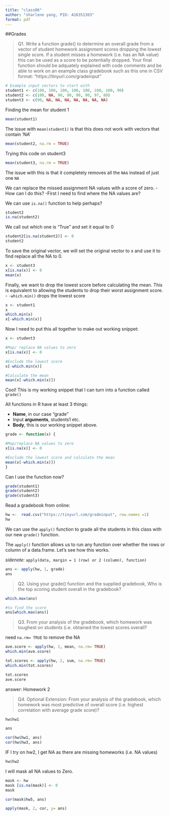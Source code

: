 ```yaml
---
title: "class06"
author: "sharlene yang, PID: A16351303"
format: pdf
---
```


##Grades

>Q1. Write a function grade() to determine an overall grade from a vector of student homework assignment scores dropping the lowest single score. If a student misses a homework (i.e. has an NA value) this can be used as a score to be potentially dropped. Your final function should be adquately explained with code comments and be able to work on an example class gradebook such as this one in CSV format: "https://tinyurl.com/gradeinput"

```r
# Example input vectors to start with
student1 <- c(100, 100, 100, 100, 100, 100, 100, 90)
student2 <- c(100, NA, 90, 90, 90, 90, 97, 80)
student3 <- c(90, NA, NA, NA, NA, NA, NA, NA)

```

Finding the mean for student 1

```r
mean(student1)
```

The issue with `mean(student1)` is that this does not work with vectors that contain 'NA'

```r
mean(student2, na.rm = TRUE)
```

Trying this code on student3

```r
mean(student3, na.rm = TRUE)
```

The issue with this is that it completely removes all the `NA`s instead of just one `NA`

We can replace the missed assignment NA values with a score of zero. - How can I do this? -First I need to find where the NA values are?

We can use `is.na()` function to help perhaps?

```r
student2
is.na(student2)
```

We call out which one is "True" and set it equal to 0

```r
student2[is.na(student2)] <- 0
student2

```

To save the original vector, we will set the original vector to x and use it to find replace all the NA to 0.

```r
x <- student3
x[is.na(x)] <- 0
mean(x)
```

Finally, we want to drop the lowest score before calculating the mean. This is equivalent to allowing the students to drop their worst assignment score.\
- `-which.min()` drops the lowest score

```r
x <- student1
x
which.min(x)
x[-which.min(x)]
```

Now I need to put this all together to make out working snippet:

```r
x <- student3

#Map/ replace NA values to zero
x[is.na(x)] <- 0

#Exclude the lowest score
x[-which.min(x)]

#Calculate the mean
mean(x[-which.min(x)])
```

Cool! This is my working snippet that I can turn into a function called `grade()`

All functions in R have at least 3 things:

-   **Name**, in our case "grade"
-   Input **arguments**, students1 etc.
-   **Body**, this is our working snippet above.

```r
grade <- function(x) {

#Map/replace NA values to zero
x[is.na(x)] <- 0

#Exclude the lowest score and calculate the mean
mean(x[-which.min(x)])
}
```

Can I use the function now?

```r
grade(student1)
grade(student2)
grade(student3)
```

Read a gradebook from online:

```r
hw <-  read.csv("https://tinyurl.com/gradeinput", row.names =1)
hw

```

We can use the `apply()` function to grade all the students in this class with our new `grade()` function.

The `apply()` function allows us to run any function over whether the rows or column of a data.frame. Let's see how this works.

*sidenote:* `apply(data, margin = 1 (row) or 2 (column), function)`

```r
ans <- apply(hw, 1, grade)
ans
```

>Q2. Using your grade() function and the supplied gradebook, Who is the top scoring student
overall in the gradebook?

```r
which.max(ans)

#to find the score
ans[which.max(ans)]
```

>Q3. From your analysis of the gradebook, which homework was toughest on students (i.e. obtained
the lowest scores overall?

need `na.rm= TRUE` to remove the NA

```r
ave.score <- apply(hw, 2, mean, na.rm= TRUE)
which.min(ave.score)
```


```r
tot.scores <- apply(hw, 2, sum, na.rm= TRUE)
which.min(tot.scores)

```

```r
tot.scores
ave.score
```

answer: Homework 2

>Q4. Optional Extension: From your analysis of the gradebook, which homework was most
predictive of overall score (i.e. highest correlation with average grade score)?

```r
hw$hw1
```

```r
ans
```

```r
cor(hw$hw1, ans)
cor(hw$hw3, ans)
```
IF I try on hw2, I get NA as there are missing homeworks (i.e. NA values)

```r
hw$hw2
```

I will mask all NA values to Zero.

```r
mask <- hw
mask [is.na(mask)] <- 0
mask
```

```r
cor(mask$hw5, ans)
```

```r
apply(mask, 2, cor, y= ans)
```

